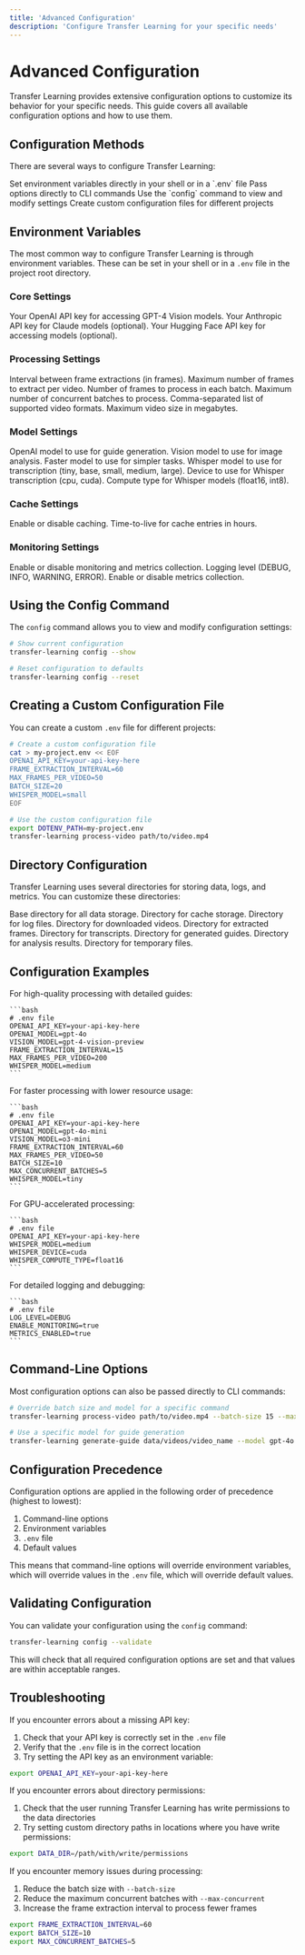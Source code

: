 ```yaml
---
title: 'Advanced Configuration'
description: 'Configure Transfer Learning for your specific needs'
---
```


# Advanced Configuration

Transfer Learning provides extensive configuration options to customize its behavior for your specific needs. This guide covers all available configuration options and how to use them.

## Configuration Methods

There are several ways to configure Transfer Learning:

<CardGroup cols={2}>
  <Card title="Environment Variables" icon="gear" color="#4f46e5">
    Set environment variables directly in your shell or in a `.env` file
  </Card>
  <Card title="CLI Options" icon="terminal" color="#0ea5e9">
    Pass options directly to CLI commands
  </Card>
  <Card title="Config Command" icon="sliders" color="#10b981">
    Use the `config` command to view and modify settings
  </Card>
  <Card title="Configuration Files" icon="file" color="#f59e0b">
    Create custom configuration files for different projects
  </Card>
</CardGroup>

## Environment Variables

The most common way to configure Transfer Learning is through environment variables. These can be set in your shell or in a `.env` file in the project root directory.

### Core Settings

<ResponseField name="OPENAI_API_KEY" type="string" required>
  Your OpenAI API key for accessing GPT-4 Vision models.
</ResponseField>

<ResponseField name="ANTHROPIC_API_KEY" type="string" optional>
  Your Anthropic API key for Claude models (optional).
</ResponseField>

<ResponseField name="HUGGINGFACE_API_KEY" type="string" optional>
  Your Hugging Face API key for accessing models (optional).
</ResponseField>

### Processing Settings

<ResponseField name="FRAME_EXTRACTION_INTERVAL" type="integer" default="30">
  Interval between frame extractions (in frames).
</ResponseField>

<ResponseField name="MAX_FRAMES_PER_VIDEO" type="integer" default="100">
  Maximum number of frames to extract per video.
</ResponseField>

<ResponseField name="BATCH_SIZE" type="integer" default="30">
  Number of frames to process in each batch.
</ResponseField>

<ResponseField name="MAX_CONCURRENT_BATCHES" type="integer" default="100">
  Maximum number of concurrent batches to process.
</ResponseField>

<ResponseField name="SUPPORTED_VIDEO_FORMATS" type="string" default=".mp4,.avi,.mov,.mkv">
  Comma-separated list of supported video formats.
</ResponseField>

<ResponseField name="MAX_VIDEO_SIZE_MB" type="integer" default="500">
  Maximum video size in megabytes.
</ResponseField>

### Model Settings

<ResponseField name="OPENAI_MODEL" type="string" default="gpt-4o-mini">
  OpenAI model to use for guide generation.
</ResponseField>

<ResponseField name="VISION_MODEL" type="string" default="o3-mini">
  Vision model to use for image analysis.
</ResponseField>

<ResponseField name="FAST_MODEL" type="string" default="gpt-4o-mini">
  Faster model to use for simpler tasks.
</ResponseField>

<ResponseField name="WHISPER_MODEL" type="string" default="base">
  Whisper model to use for transcription (tiny, base, small, medium, large).
</ResponseField>

<ResponseField name="WHISPER_DEVICE" type="string" default="cpu">
  Device to use for Whisper transcription (cpu, cuda).
</ResponseField>

<ResponseField name="WHISPER_COMPUTE_TYPE" type="string" default="int8">
  Compute type for Whisper models (float16, int8).
</ResponseField>

### Cache Settings

<ResponseField name="ENABLE_CACHE" type="boolean" default="true">
  Enable or disable caching.
</ResponseField>

<ResponseField name="CACHE_TTL_HOURS" type="integer" default="24">
  Time-to-live for cache entries in hours.
</ResponseField>

### Monitoring Settings

<ResponseField name="ENABLE_MONITORING" type="boolean" default="true">
  Enable or disable monitoring and metrics collection.
</ResponseField>

<ResponseField name="LOG_LEVEL" type="string" default="INFO">
  Logging level (DEBUG, INFO, WARNING, ERROR).
</ResponseField>

<ResponseField name="METRICS_ENABLED" type="boolean" default="true">
  Enable or disable metrics collection.
</ResponseField>

## Using the Config Command

The `config` command allows you to view and modify configuration settings:

```bash
# Show current configuration
transfer-learning config --show

# Reset configuration to defaults
transfer-learning config --reset
```

## Creating a Custom Configuration File

You can create a custom `.env` file for different projects:

```bash
# Create a custom configuration file
cat > my-project.env << EOF
OPENAI_API_KEY=your-api-key-here
FRAME_EXTRACTION_INTERVAL=60
MAX_FRAMES_PER_VIDEO=50
BATCH_SIZE=20
WHISPER_MODEL=small
EOF

# Use the custom configuration file
export DOTENV_PATH=my-project.env
transfer-learning process-video path/to/video.mp4
```

## Directory Configuration

Transfer Learning uses several directories for storing data, logs, and metrics. You can customize these directories:

<ResponseField name="DATA_DIR" type="string" default="./data">
  Base directory for all data storage.
</ResponseField>

<ResponseField name="CACHE_DIR" type="string" default="./.cache">
  Directory for cache storage.
</ResponseField>

<ResponseField name="LOGS_DIR" type="string" default="./logs">
  Directory for log files.
</ResponseField>

<ResponseField name="VIDEOS_DIR" type="string" default="./data/videos">
  Directory for downloaded videos.
</ResponseField>

<ResponseField name="FRAMES_DIR" type="string" default="./data/frames">
  Directory for extracted frames.
</ResponseField>

<ResponseField name="TRANSCRIPTS_DIR" type="string" default="./data/transcripts">
  Directory for transcripts.
</ResponseField>

<ResponseField name="GUIDES_DIR" type="string" default="./data/guides">
  Directory for generated guides.
</ResponseField>

<ResponseField name="ANALYSIS_DIR" type="string" default="./data/analysis">
  Directory for analysis results.
</ResponseField>

<ResponseField name="TEMP_DIR" type="string" default="./data/temp">
  Directory for temporary files.
</ResponseField>

## Configuration Examples

<AccordionGroup>
  <Accordion title="High-Quality Processing">
    For high-quality processing with detailed guides:
    
    ```bash
    # .env file
    OPENAI_API_KEY=your-api-key-here
    OPENAI_MODEL=gpt-4o
    VISION_MODEL=gpt-4-vision-preview
    FRAME_EXTRACTION_INTERVAL=15
    MAX_FRAMES_PER_VIDEO=200
    WHISPER_MODEL=medium
    ```
  </Accordion>
  
  <Accordion title="Fast Processing">
    For faster processing with lower resource usage:
    
    ```bash
    # .env file
    OPENAI_API_KEY=your-api-key-here
    OPENAI_MODEL=gpt-4o-mini
    VISION_MODEL=o3-mini
    FRAME_EXTRACTION_INTERVAL=60
    MAX_FRAMES_PER_VIDEO=50
    BATCH_SIZE=10
    MAX_CONCURRENT_BATCHES=5
    WHISPER_MODEL=tiny
    ```
  </Accordion>
  
  <Accordion title="GPU Acceleration">
    For GPU-accelerated processing:
    
    ```bash
    # .env file
    OPENAI_API_KEY=your-api-key-here
    WHISPER_MODEL=medium
    WHISPER_DEVICE=cuda
    WHISPER_COMPUTE_TYPE=float16
    ```
  </Accordion>
  
  <Accordion title="Detailed Logging">
    For detailed logging and debugging:
    
    ```bash
    # .env file
    LOG_LEVEL=DEBUG
    ENABLE_MONITORING=true
    METRICS_ENABLED=true
    ```
  </Accordion>
</AccordionGroup>

## Command-Line Options

Most configuration options can also be passed directly to CLI commands:

```bash
# Override batch size and model for a specific command
transfer-learning process-video path/to/video.mp4 --batch-size 15 --max-concurrent 10

# Use a specific model for guide generation
transfer-learning generate-guide data/videos/video_name --model gpt-4o --temperature 0.3
```

## Configuration Precedence

Configuration options are applied in the following order of precedence (highest to lowest):

1. Command-line options
2. Environment variables
3. `.env` file
4. Default values

This means that command-line options will override environment variables, which will override values in the `.env` file, which will override default values.

## Validating Configuration

You can validate your configuration using the `config` command:

```bash
transfer-learning config --validate
```

This will check that all required configuration options are set and that values are within acceptable ranges.

## Troubleshooting

<Accordion title="Missing API Key">
  If you encounter errors about a missing API key:
  
  1. Check that your API key is correctly set in the `.env` file
  2. Verify that the `.env` file is in the correct location
  3. Try setting the API key as an environment variable:
  
  ```bash
  export OPENAI_API_KEY=your-api-key-here
  ```
</Accordion>

<Accordion title="Directory Permissions">
  If you encounter errors about directory permissions:
  
  1. Check that the user running Transfer Learning has write permissions to the data directories
  2. Try setting custom directory paths in locations where you have write permissions:
  
  ```bash
  export DATA_DIR=/path/with/write/permissions
  ```
</Accordion>

<Accordion title="Memory Issues">
  If you encounter memory issues during processing:
  
  1. Reduce the batch size with `--batch-size`
  2. Reduce the maximum concurrent batches with `--max-concurrent`
  3. Increase the frame extraction interval to process fewer frames
  
  ```bash
  export FRAME_EXTRACTION_INTERVAL=60
  export BATCH_SIZE=10
  export MAX_CONCURRENT_BATCHES=5
  ```
</Accordion> 